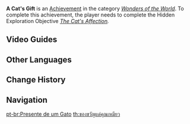 {{Achievement Infobox
|title        = 
|id           = 81159
|order id     = 1145
|category     = Wonders of the World
|description  = Feed the kittens on [[Seirai Island]] and gain their affection.
|requirements = Complete ''[[The Cat's Affection]].''
|primogems    = 5
|tracking     = 
|hidden       = 1
|topic        = 
|type         = Exploration
}}
'''A Cat's Gift''' is an [[Achievement]] in the category ''[[Wonders of the World]]''. To complete this achievement, the player needs to complete the Hidden Exploration Objective ''[[The Cat's Affection]].''
<!--
==Trivia==
-->
==Video Guides==
{{EVT
|video1   = https://youtu.be/zk6OY5PCpM4
|caption1 = "A Cat's Gift" Achievement Guide
|video2   = https://youtu.be/z3Sp2Xokmso
|caption2 = Hidden Achievement: A Cat's Gift
}}

==Other Languages==
{{Other Languages
|en      = A Cat's Gift
|zhs     = 猫的赠礼
|zhs_rm  = Māo de Zènglǐ
|zht     = 貓的贈禮
|zht_rm  = Māo de Zènglǐ
|zh_tl   = A Cat's Gift
|ja      = 猫からのギフト
|ja_rm   = Nekokara no Gifuto
|ja_tl   = Gift From a Cat
|ko      = 고양이의 선물
|ko_rm   = Goyang'i-ui Seonmul
|ko_tl   = A Cat's Gift
|es      = Obsequio felino
|es_tl   = Feline Present
|fr      = Un cadeau de chat
|fr_tl   = A Cat's Gift
|ru      = Кошачьи дары
|ru_tl   = Cat's Gifts
|th      = ของขวัญแด่คุณเหมียว
|th_rm   = Khongkhwan Dae Khun Miao
|th_tl   = A Gift for Mr./Ms. Meow
|vi      = Quà Tặng Của Mèo
|vi_tl   = A Cat's Gift
|de      = Das Geschenk einer Katze
|de_tl   = The Gift of a Cat
|id      = Hadiah dari Kucing
|id_tl   = Gift from a Cat
|pt      = Presente de um Gato
|pt_tl   = A Cat's Present
|tr      = Bir Kedinin Armağanı
|tr_tl   = 
|it      = Un regalo micioso
|it_tl   = 
}}

==Change History==
{{Change History|2.1}}
<!--
==References==
{{Reflist}}
-->
==Navigation==
{{Achievement Navbox|Wonders of the World|Exploration}}

[[pt-br:Presente de um Gato]]
[[th:ของขวัญแด่คุณเหมียว]]